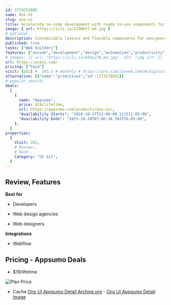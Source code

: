 ```yaml
---
id: 1729252885
name: Onx UI
slug: onx-ui
title: Accelerate no-code development with ready-to-use components for sleek, modern websites in hours,.
image: { url: https://iili.io/225Wbff.md.jpg }
# optional
description: Customizable layouts and flexible components for designers, freelancers, startups, and agenciesBuilt to grow with your application, ensuring efficiency and cohesion
published: true
tasks: ["Web builders"]
features: ["nocode","development","design","automation","productivity","collaboration","management","project","customer support"]
# images: [{ url: "https://iili.io/dI8yiYB.md.jpg", alt: "img alt" }]
url: https://onxui.com/
pricing: ["Paid"]
visit: [281] #  281/3 # monthly # https://pro.similarweb.com/#/digitalsuite/websiteanalysis/home
alternative: [{"name":"primitives","id":1723178941}]
# popular_search:
deals:
  [
    {
      name: "Appsumo",
      price: $19/lifetime,
      url: https://appsumo.com/products/onx-ui/,
      "Availability Starts": "2024-10-17T12:00:00.111511-05:00",
      "Availability Ends": "2025-10-18T07:06:38.762376-05:00",
    },
  ]
properties:
  {
    Visit: 281,
    # Review:,
    # Rank:,
    Category: "UI kit",
  }
---
```


## Review, Features

 

**Best for**

- Developers

- Web design agencies

- Web designers

**Integrations**

- Webflow

## Pricing - Appsumo Deals

- $19/lifetime

<Img src="https://iili.io/2272GLl.png" alt="Plan Price" />

- Cache [Onx UI Appsumo Detail Archive.org](https://web.archive.org/web/*/https://appsumo.com/products/onx-ui/) - [Onx UI Appsumo Detail Image](https://iili.io/2273BG2.png)
